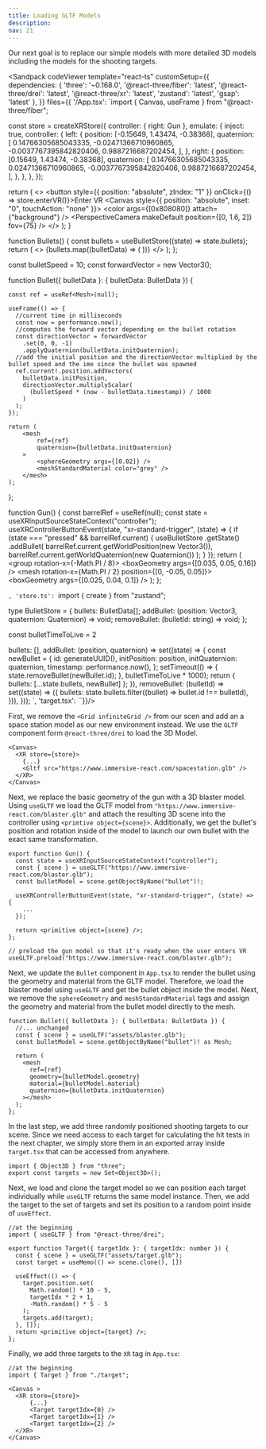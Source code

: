 ```yaml
---
title: Loading GLTF Models
description: 
nav: 21
---
```


Our next goal is to replace our simple models with more detailed 3D models including the models for the shooting targets.

<Sandpack codeViewer
  template="react-ts"
  customSetup={{
    dependencies: {
      'three': '~0.168.0',
      '@react-three/fiber': 'latest',
      '@react-three/drei': 'latest',
      '@react-three/xr': 'latest',
      'zustand': 'latest',
      'gsap': 'latest'
    },
  }}
  files={{
    '/App.tsx': `import { Canvas, useFrame } from "@react-three/fiber";


const store = createXRStore({
  controller: { right: Gun },
  emulate: {
    inject: true,
    controller: {
      left: {
        position: [-0.15649, 1.43474, -0.38368],
        quaternion: [
          0.14766305685043335, -0.02471366710960865, -0.0037767395842820406,
          0.9887216687202454,
        ],
      },
      right: {
        position: [0.15649, 1.43474, -0.38368],
        quaternion: [
          0.14766305685043335, 0.02471366710960865, -0.0037767395842820406,
          0.9887216687202454,
        ],
      },
    },
  },
});

  return (
    <>
      <button style={{ position: "absolute", zIndex: "1" }} onClick={() => store.enterVR()}>Enter VR</button>
      <Canvas style={{ position: "absolute", inset: "0", touchAction: "none" }}>
        <XR store={store}>
            <Environment preset="warehouse" />
            <Grid infiniteGrid />
            <color args={[0x808080]} attach={"background"} />
            <PerspectiveCamera makeDefault position={[0, 1.6, 2]} fov={75} />
            <Bullets />
        </XR>
      </Canvas>
    </>
  );
}

function Bullets() {
  const bullets = useBulletStore((state) => state.bullets);
  return (
    <>
      {bullets.map((bulletData) => (
        <Bullet bulletData={bulletData} key={bulletData.id} />
      ))}
    </>
  );
};

const bulletSpeed = 10;
const forwardVector = new Vector3();

function Bullet({ bulletData }: { bulletData: BulletData }) {

    const ref = useRef<Mesh>(null);

    useFrame(() => {
      //current time in milliseconds
      const now = performance.now();
      //computes the forward vector depending on the bullet rotation
      const directionVector = forwardVector
        .set(0, 0, -1)
        .applyQuaternion(bulletData.initQuaternion);
      //add the initial position and the directionVector multiplied by the bullet speed and the ime since the bullet was spawned
      ref.current!.position.addVectors(
        bulletData.initPosition,
        directionVector.multiplyScalar(
          (bulletSpeed * (now - bulletData.timestamp)) / 1000
        )
      );
    });

    return (
        <mesh
            ref={ref}
            quaternion={bulletData.initQuaternion}
        >
            <sphereGeometry args={[0.02]} />
            <meshStandardMaterial color="grey" />
        </mesh>
    );
};

function Gun() {
  const barrelRef = useRef<Mesh>(null);
  const state = useXRInputSourceStateContext("controller");
  useXRControllerButtonEvent(state, "xr-standard-trigger", (state) => {
    if (state === "pressed" && barrelRef.current) {
      useBulletStore
        .getState()
        .addBullet(
          barrelRef.current.getWorldPosition(new Vector3()),
          barrelRef.current.getWorldQuaternion(new Quaternion())
        );
    }
  });
return (
    <group rotation-x={-Math.PI / 8}>
        <mesh ref={barrelRef}>
            <boxGeometry args={[0.035, 0.05, 0.16]} />
            <meshStandardMaterial color="orange" />
        </mesh>
        <mesh rotation-x={Math.PI / 2} position={[0, -0.05, 0.05]}>
            <boxGeometry args={[0.025, 0.04, 0.1]} />
            <meshStandardMaterial color="grey" />
        </mesh>
    </group>
); };

`, 'store.ts': `import { create } from "zustand";

type BulletStore = {
  bullets: BulletData[];
  addBullet: (position: Vector3, quaternion: Quaternion) => void;
  removeBullet: (bulletId: string) => void;
};

const bulletTimeToLive = 2

  bullets: [],
  addBullet: (position, quaternion) =>
    set((state) => {
      const newBullet = {
        id: generateUUID(),
        initPosition: position,
        initQuaternion: quaternion,
        timestamp: performance.now(),
      };
      setTimeout(() => {
        state.removeBullet(newBullet.id);
      }, bulletTimeToLive * 1000);
      return { bullets: [...state.bullets, newBullet] };
    }),
  removeBullet: (bulletId) =>
    set((state) => ({
      bullets: state.bullets.filter((bullet) => bullet.id !== bulletId),
    })),
}));
`, 'target.tsx': ``}}/>


First, we remove the `<Grid infiniteGrid />` from our scen and add an a space station model as our new environment instead. We use the `GLTF` component form `@react-three/drei` to load the 3D Model.

```tsx
<Canvas>
  <XR store={store}>
    {...}
    <Gltf src="https://www.immersive-react.com/spacestation.glb" />
  </XR>
</Canvas>
```

Next, we replace the basic geometry of the gun with a 3D blaster model. Using `useGLTF` we load the GLTF model from `"https://www.immersive-react.com/blaster.glb"` and attach the resulting 3D scene into the controller using `<primtive object={scene}>`. Additionally, we get the bullet's position and rotation inside of the model to launch our own bullet with the exact same transformation.

```tsx
export function Gun() {
  const state = useXRInputSourceStateContext("controller");
  const { scene } = useGLTF("https://www.immersive-react.com/blaster.glb");
  const bulletModel = scene.getObjectByName("bullet")!;

  useXRControllerButtonEvent(state, "xr-standard-trigger", (state) => {
    ...
  });

  return <primitive object={scene} />;
};

// preload the gun model so that it's ready when the user enters VR
useGLTF.preload("https://www.immersive-react.com/blaster.glb");
```

Next, we update the `Bullet` component in `App.tsx` to render the bullet using the geometry and material from the GLTF model. Therefore, we load the blaster model using `useGLTF` and get tbe bullet object inside the model. Next, we remove the `sphereGeometry` and `meshStandardMaterial` tags and assign the geometry and material from the bullet model directly to the mesh.

```tsx
function Bullet({ bulletData }: { bulletData: BulletData }) {
  //... unchanged
  const { scene } = useGLTF("assets/blaster.glb");
  const bulletModel = scene.getObjectByName("bullet")! as Mesh;

  return (
    <mesh
      ref={ref}
      geometry={bulletModel.geometry}
      material={bulletModel.material}
      quaternion={bulletData.initQuaternion}
    ></mesh>
  );
};
```

In the last step, we add three randomly positioned shooting targets to our scene. Since we need access to each target for calculating the hit tests in the next chapter, we simply store them in an exported array inside `target.tsx` that can be accessed from anywhere.

```tsx
import { Object3D } from "three";
export const targets = new Set<Object3D>();
```

Next, we load and clone the target model so we can position each target individually while `useGLTF` returns the same model instance. Then, we add the target to the set of targets and set its position to a random point inside of `useEffect`.

```tsx
//at the beginning
import { useGLTF } from "@react-three/drei";

export function Target({ targetIdx }: { targetIdx: number }) {
  const { scene } = useGLTF("assets/target.glb");
  const target = useMemo(() => scene.clone(), [])

  useEffect(() => {
    target.position.set(
      Math.random() * 10 - 5,
      targetIdx * 2 + 1,
      -Math.random() * 5 - 5
    );
    targets.add(target);
  }, []);
  return <primitive object={target} />;
};
```

Finally, we add three targets to the `XR` tag in `App.tsx`:

```tsx
//at the beginning
import { Target } from "./target";

<Canvas >
  <XR store={store}>
      {...}
      <Target targetIdx={0} />
      <Target targetIdx={1} />
      <Target targetIdx={2} />
  </XR>
</Canvas>
```
